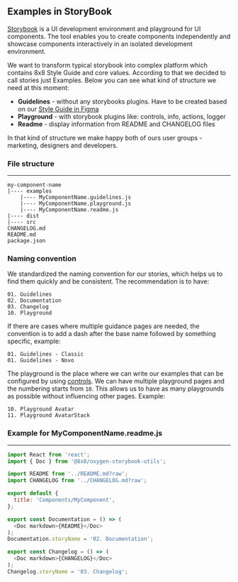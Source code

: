 
<Meta title="Community/Guidelines/Writing stories" />

## Examples in StoryBook

[Storybook](https://storybook.js.org/) is a UI development environment and playground for UI components.
The tool enables you to create components independently and showcase components interactively in an isolated development environment.

We want to transform typical storybook into complex platform which contains 8x8 Style Guide and core values.
According to that we decided to call stories just Examples. Below you can see what kind of structure we need at this moment:

- **Guidelines** - without any storybooks plugins. Have to be created based on our [Style Guide in Figma](https://www.figma.com/file/VRSpOSQhMekHut6COIGZTwNE/Global-Guidelines?node-id=968%3A0)
- **Playground** - with storybook plugins like: controls, info, actions, logger
- **Readme** - display information from README and CHANGELOG files

In that kind of structure we make happy both of ours user groups - marketing, designers and developers.

### File structure

<hr />

```
my-component-name
|---- examples
    |---- MyComponentName.guidelines.js
    |---- MyComponentName.playground.js
    |---- MyComponentName.readme.js
|---- dist
|---- src
CHANGELOG.md
README.md
package.json
```

### Naming convention

We standardized the naming convention for our stories, which helps us to find them quickly and be consistent.
The recommendation is to have:

```
01. Guidelines
02. Documentation
03. Changelog
10. Playground
```

If there are cases where multiple guidance pages are needed, the convention is to add a dash after the base name followed by something specific, example:

```
01. Guidelines - Classic
01. Guidelines - Novo
```

The playground is the place where we can write our examples that can be configured by using [controls](https://storybook.js.org/docs/react/essentials/controls).
We can have multiple playground pages and the numbering starts from `10`. This allows us to have as many playgrounds as possible without influencing other pages.
Example:

```
10. Playground Avatar
11. Playground AvatarStack
```

### Example for MyComponentName.readme.js

<hr />

```js
import React from 'react';
import { Doc } from '@8x8/oxygen-storybook-utils';

import README from '../README.md?raw';
import CHANGELOG from '../CHANGELOG.md?raw';

export default {
  title: 'Components/MyComponent',
};

export const Documentation = () => (
  <Doc markdown>{README}</Doc>
);
Documentation.storyName = '02. Documentation';

export const Changelog = () => (
  <Doc markdown>{CHANGELOG}</Doc>
);
Changelog.storyName = '03. Changelog';
```
